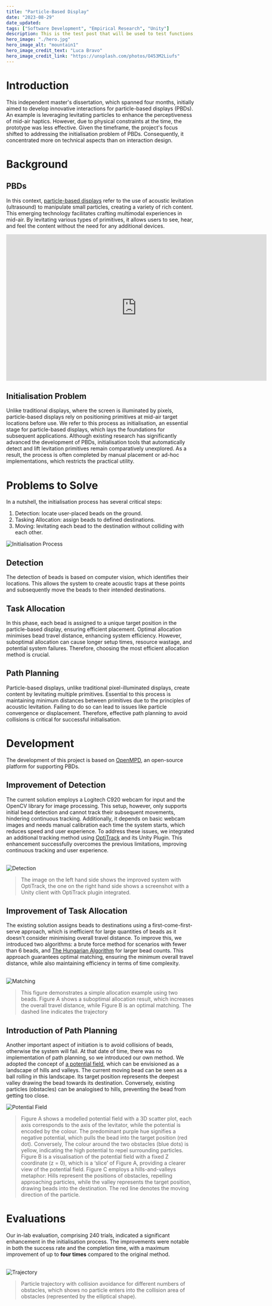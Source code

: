 ```yaml
---
title: "Particle-Based Display"
date: "2023-08-29"
date_updated: 
tags: ["Software Development", "Empirical Research", "Unity"]
description: This is the test post that will be used to test functions, including layouts, responsive design, scss modules
hero_image: "./hero.jpg"
hero_image_alt: "mountain1"
hero_image_credit_text: "Luca Bravo"
hero_image_credit_link: "https://unsplash.com/photos/O453M2Liufs"
---
```



# Introduction

This independent master's dissertation, which spanned four months, initially aimed to develop innovative interactions for particle-based displays (PBDs). An example is leveraging levitating particles to enhance the perceptiveness of mid-air haptics. However, due to physical constraints at the time, the prototype was less effective. Given the timeframe, the project's focus shifted to addressing the initialisation problem of PBDs. Consequently, it concentrated more on technical aspects than on interaction design.

# Background

## PBDs

In this context, [particle-based displays](https://uclic.ucl.ac.uk/research/acoustic-levitation) refer to the use of acoustic levitation (ultrasound) to manipulate small particles, creating a variety of rich content. This emerging technology facilitates crafting multimodal experiences in mid-air. By levitating various types of primitives, it allows users to see, hear, and feel the content without the need for any additional devices.

<iframe width="698" height="393" src="https://www.youtube.com/embed/jOnxr9Ez_Kc?rel=0&amp;start=1" frameborder="0" sandbox="allow-scripts allow-popups allow-top-navigation-by-user-activation allow-forms allow-same-origin allow-storage-access-by-user-activation" allowfullscreen=""></iframe>

## Initialisation Problem

Unlike traditional displays, where the screen is illuminated by pixels, particle-based displays rely on positioning primitives at mid-air target locations before use. We refer to this process as initialisation, an essential stage for particle-based displays, which lays the foundations for subsequent applications. Although existing research has significantly advanced the development of PBDs, initialisation tools that automatically detect and lift levitation primitives remain comparatively unexplored. As a result, the process is often completed by manual placement or ad-hoc implementations, which restricts the practical utility.

# Problems to Solve

In a nutshell, the initialisation process has several critical steps:

1. Detection: locate user-placed beads on the ground.
2. Tasking Allocation: assign beads to defined destinations.
3. Moving: levitating each bead to the destination without colliding with each other.

<img src={Initialisation} alt="Initialisation Process" />

## Detection

The detection of beads is based on computer vision, which identifies their locations. This allows the system to create acoustic traps at these points and subsequently move the beads to their intended destinations.

## Task Allocation

In this phase, each bead is assigned to a unique target position in the particle-based display, ensuring efficient placement. Optimal allocation minimises bead travel distance, enhancing system efficiency. However, suboptimal allocation can cause longer setup times, resource wastage, and potential system failures. Therefore, choosing the most efficient allocation method is crucial.

## Path Planning

Particle-based displays, unlike traditional pixel-illuminated displays, create content by levitating multiple primitives. Essential to this process is maintaining minimum distances between primitives due to the principles of acoustic levitation. Failing to do so can lead to issues like particle convergence or displacement. Therefore, effective path planning to avoid collisions is critical for successful initialisation.

# Development

The development of this project is based on [OpenMPD](https://github.com/RMResearch/OpenMPD), an open-source platform for supporting PBDs.

## Improvement of Detection

The current solution employs a Logitech C920 webcam for input and the OpenCV library for image processing. This setup, however, only supports initial bead detection and cannot track their subsequent movements, hindering continuous tracking. Additionally, it depends on basic webcam images and needs manual calibration each time the system starts, which reduces speed and user experience. To address these issues, we integrated an additional tracking method using [OptiTrack](https://optitrack.com/) and its Unity Plugin. This enhancement successfully overcomes the previous limitations, improving continuous tracking and user experience.

<br />
<img src={Detection} alt="Detection" />
<br />

> The image on the left hand side shows the improved system with OptiTrack, the one on the right hand side shows a screenshot with a Unity client with OptiTrack plugin integrated.

## Improvement of Task Allocation

The existing solution assigns beads to destinations using a first-come-first-serve approach, which is inefficient for large quantities of beads as it doesn't consider minimising overall travel distance. To improve this, we introduced two algorithms: a brute force method for scenarios with fewer than 6 beads, and [The Hungarian Algorithm](https://en.wikipedia.org/wiki/Hungarian_algorithm) for larger bead counts. This approach guarantees optimal matching, ensuring the minimum overall travel distance, while also maintaining efficiency in terms of time complexity.

<br />
<img src={Matching} alt="Matching" />
<br />

> This figure demonstrates a simple allocation example using two beads. Figure A shows a suboptimal allocation result, which increases the overall travel distance, while Figure B is an optimal matching. The dashed line indicates the trajectory



## Introduction of Path Planning

Another important aspect of initiation is to avoid collisions of beads, otherwise the system will fail. At that date of time, there was no implementation of path planning, so we introduced our own method. We adopted the concept of [a potential field](https://en.wikipedia.org/wiki/Scalar_potential), which can be envisioned as a landscape of hills and valleys. The current moving bead can be seen as a ball rolling in this landscape. Its target position represents the deepest valley drawing the bead towards its destination. Conversely, existing particles (obstacles) can be analogised to hills, preventing the bead from getting too close.

<img src={PotentialField} alt="Potential Field" />

> Figure A shows a modelled potential field with a 3D scatter plot, each axis corresponds to the axis of the levitator, while the potential is encoded by the colour. The predominant purple hue signifies a negative potential, which pulls the bead into the target position (red dot). Conversely, The colour around the two obstacles (blue dots) is yellow, indicating the high potential to repel surrounding particles. Figure B is a visualisation of the potential field with a fixed Z coordinate (z = 0), which is a ‘slice’ of Figure A, providing a clearer view of the potential field. Figure C employs a hills-and-valleys metaphor: Hills represent the positions of obstacles, repelling approaching particles, while the valley represents the target position, drawing beads into the destination. The red line denotes the moving direction of the particle.

# Evaluations

Our in-lab evaluation, comprising 240 trials, indicated a significant enhancement in the initialisation process. The improvements were notable in both the success rate and the completion time, with a maximum improvement of up to **four times** compared to the original method.

<br />

<img src={Trajectory} alt="Trajectory" />

> Particle trajectory with collision avoidance for different numbers of obstacles, which shows no particle enters into the collision area of obstacles (represented by the elliptical shape).